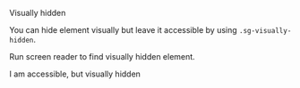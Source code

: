
<Meta title="Utilities/Visually hidden" />

<PageHeader type="utility">Visually hidden</PageHeader>

You can hide element visually but leave it accessible by using <code>.sg-visually-hidden</code>.

Run screen reader to find visually hidden element.

<div class="sg-visually-hidden">I am accessible, but visually hidden</div>

